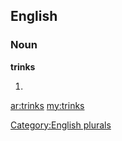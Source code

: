 ==English==

===Noun===
'''trinks'''

# {{plural of|[[trink]]}}

[[Category:English plurals]]

[[ar:trinks]]
[[my:trinks]]